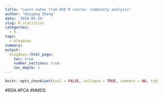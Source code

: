 ```yaml
---
title: "Learn notes from HIE R course: community analysis"
author: "Haiyang Zhang"
date: '2018-05-29'
slug: R statistics
categories:
  - R
tags:
  - blogdown
summary: 
output:
  blogdown::html_page:
    toc: true
    number_sections: true
    toc_depth: 1
---
```


```r
knitr::opts_chunk$set(eval = FALSE, collapse = TRUE, comment = NA, tidy = FALSE)
```



#RDA
#PCA
#NMDS